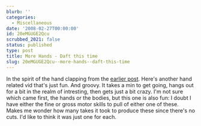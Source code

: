 ```yaml
---
blurb: ''
categories:
  - Miscellaneous
date: '2008-02-27T00:00:00'
id: 20eMGUGE2Qcu
scrubbed_2021: false
status: published
type: post
title: More Hands - Daft this time
slug: 20eMGUGE2Qcu--more-hands--daft-this-time
---
```


In the spirit of the hand clapping from the
[earlier post](http://www.alanwsmith.com/blog/2008/02/11/excellence-in-almost-anything-tends-to-amaze/).
Here's another hand related vid that's just fun. And groovy.
It takes a min to get going, hangs out for a bit in the realm of
intresting, then gets just a bit crazy. I'm not sure which came
first, the hands or the bodies, but this one is also fun:
I doubt I have either the fine or gross motor skills to pull of
either one of these. Makes me wonder how many takes it took to
produce these since there's no cuts. I'd like to think it was just
one for each.
